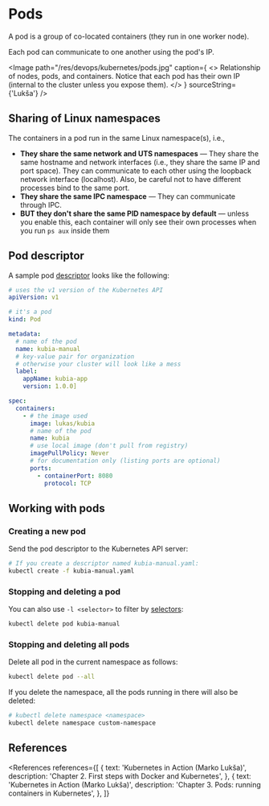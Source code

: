 
# Pods

A pod is a group of co-located containers (they run in one worker node).

Each pod can communicate to one another using the pod's IP.

<Image
  path="/res/devops/kubernetes/pods.jpg"
  caption={
    <>
      Relationship of nodes, pods, and containers. Notice that each pod has their own IP (internal
      to the cluster unless you expose them).
    </>
  }
  sourceString={'Lukša'}
/>

## Sharing of Linux namespaces

The containers in a pod run in the same Linux namespace(s), i.e.,

- **They share the same network and UTS namespaces** &mdash; They share the same hostname and network interfaces (i.e., they share the same IP and port space). They can communicate to each other using the loopback network interface (localhost). Also, be careful not to have different processes bind to the same port.
- **They share the same IPC namespace** &mdash; They can communicate through IPC.
- **BUT they don't share the same PID namespace by default** &mdash; unless you enable this, each container will only see their own processes when you run `ps aux` inside them

## Pod descriptor

A sample pod [descriptor](devops/kubernetes/concepts/getting-started/yaml-descriptor) looks like the following:

```yaml
# uses the v1 version of the Kubernetes API
apiVersion: v1

# it's a pod
kind: Pod

metadata:
  # name of the pod
  name: kubia-manual
  # key-value pair for organization
  # otherwise your cluster will look like a mess
  label:
    appName: kubia-app
    version: 1.0.0]

spec:
  containers:
    - # the image used
      image: lukas/kubia
      # name of the pod
      name: kubia
      # use local image (don't pull from registry)
      imagePullPolicy: Never
      # for documentation only (listing ports are optional)
      ports:
        - containerPort: 8080
          protocol: TCP
```

## Working with pods

### Creating a new pod

Send the pod descriptor to the Kubernetes API server:

```bash
# If you create a descriptor named kubia-manual.yaml:
kubectl create -f kubia-manual.yaml
```

### Stopping and deleting a pod

You can also use `-l <selector>` to filter by [selectors](/devops/kubernetes/concepts/getting-started/labels-selectors):

```bash
kubectl delete pod kubia-manual
```

### Stopping and deleting all pods

Delete all pod in the current namespace as follows:

```bash
kubectl delete pod --all
```

If you delete the namespace, all the pods running in there will also be deleted:

```bash
# kubectl delete namespace <namespace>
kubectl delete namespace custom-namespace
```

## References

<References
  references={[
    {
      text: 'Kubernetes in Action (Marko Lukša)',
      description: 'Chapter 2. First steps with Docker and Kubernetes',
    },
    {
      text: 'Kubernetes in Action (Marko Lukša)',
      description: 'Chapter 3. Pods: running containers in Kubernetes',
    },
  ]}
></References>
